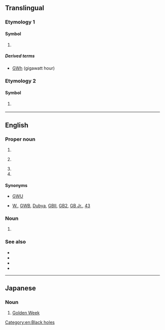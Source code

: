 {{also|gw|.gw}}
==Translingual==

===Etymology 1===

====Symbol====
{{mul-symbol}}

# {{SI-unit-abb|giga|watt|[[power]]}}

=====Derived terms=====
* [[GWh]] (gigawatt hour)

===Etymology 2===

====Symbol====
{{mul-symbol}}

# {{ISO 3166|1|2|Guinea-Bissau}}
#: {{syn|mul|GNB|qq1={{w|ISO 3166-1 alpha-3|alpha-3}}}}

{{c|mul|Guinea-Bissau}}

----

==English==
{{wikipedia|lang=en}}

===Proper noun===
{{en-proper-noun}}

# {{abbreviation of|en|[[George Washington]] [[university|University]]}}
# {{label|en|Japan}} {{abbreviation of|en|[[Golden Week]]}}
# {{initialism of|en|[[George Washington]]}}
# {{initialism of|en|[[George]] [[W.]] [[Bush]]}}

====Synonyms====
* {{sense|George Washington University}} [[GWU]]
* {{sense|George W. Bush}} [[W.]], [[GWB]], [[Dubya]], [[GBII]], [[GB2]], [[GB Jr.]], [[43]]

===Noun===
{{en-noun}}

# {{label|en|astronomy|astrophysics|physics}} {{initialism of|en|gravitational wave}}
[[Category:en:Black holes]]

===See also===
* {{pedia|lang=en|gravitational wave}}
* {{pedia|lang=en|George Washington University}}
* {{pedia|lang=en|George Washington}}
* {{pedia|lang=en|George W. Bush}}

{{c|en|George W. Bush|Individuals}}

----

==Japanese==

===Noun===
{{ja-noun|^ゴールデン ^ウィーク}}

# {{abbreviation of|ja|ゴールデンウィーク|dot=:}} [[Golden Week]]
#: {{ja-usex|Ｇ Ｗ 初%日|^ゴールデン ^ウィーク しょ%にち|the first day of Golden Week}}
